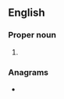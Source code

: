 {{also|tvo|tvö}}
==English==

===Proper noun===
{{en-proper noun}}

# {{initialism of|{{w|TV Ontario}}|lang=en}}

===Anagrams===
* {{anagrams|en|VOT|VoT}}